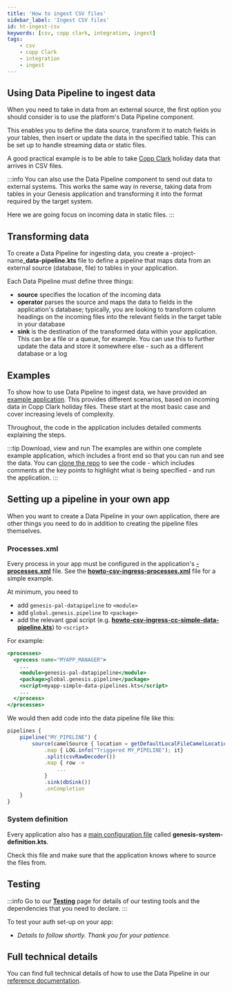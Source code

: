 ```yaml
---
title: 'How to ingest CSV files'
sidebar_label: 'Ingest CSV files'
id: ht-ingest-csv
keywords: [csv, copp clark, integration, ingest]
tags:
    - csv
    - copp Clark
    - integration
    - ingest
---
```






## Using Data Pipeline to ingest data
When you need to take in data from an external source, the first option you should consider is to use the platform's Data Pipeline component.

This enables you to define the data source, transform it to match fields in your tables, then insert or update the data in the specified table. This can be set up to handle streaming data or static files.

A good practical example is to be able to take [Copp Clark](https://coppclark.com/) holiday data that arrives in CSV files.

:::info
You can also use the Data Pipeline component to send out data to external systems. This works the same way in reverse, taking data from tables in your Genesis application and transforming it into the format required by the target system.

Here we are going focus on incoming data in static files.
:::

## Transforming data 
To create a Data Pipeline for ingesting data, you create a -project-name_**data-pipeline.kts** file to define a pipeline that maps data from an external source (database, file) to tables in your application. 

Each Data Pipeline must define three things:

- **source** specifies the location of the incoming data
- **operator** parses the source and maps the data to fields in the application's database; typically, you are looking to transform column headings on the incoming files into the relevant fields in the target table in your database
- **sink** is the destination of the transformed data within your application. This can be a file or a queue, for example. You can use this to further update the data and store it somewhere else - such as a different database or a log

## Examples
To show how to use Data Pipeline to ingest data, we have provided an [example application](https://github.com/genesiscommunitysuccess/howto-csv-ingress/tree/main). This provides different scenarios, based on incoming data in Copp Clark holiday files. These start at the most basic case and cover increasing levels of complexity.

Throughout, the code in the application includes detailed comments explaining the steps.

:::tip Download, view and run
The examples are within one complete example application, which includes a front end so that you can run and see the data. You can [clone the repo](https://github.com/genesiscommunitysuccess/howto-csv-ingress/tree/main) to see the code - which includes comments at the key points to highlight what is being specified - and run the application.
:::

## Setting up a pipeline in your own app
When you want to create a Data Pipeline in your own application, there are other things you need to do in addition to creating the pipeline files themselves.

### Processes.xml
Every process in your app must be configured in the application's [**-processes.xml**](/server/configuring-runtime/processes/) file. See the [**howto-csv-ingress-processes.xml**](https://github.com/genesiscommunitysuccess/howto-csv-ingress/blob/main/server/howto-csv-ingress-app/src/main/genesis/cfg/howto-csv-ingress-processes.xml) file for a simple example. 

At minimum, you need to 

- add `genesis-pal-datapipeline` to `<module>`
- add `global.genesis.pipeline` to `<package>`
- add the relevant gpal script (e.g. [**howto-csv-ingress-cc-simple-data-pipeline.kts**](https://github.com/genesiscommunitysuccess/howto-csv-ingress/blob/main/server/howto-csv-ingress-app/src/main/genesis/scripts/howto-csv-ingress-cc-simple-data-pipelines.kts)) to `<script`>

For example:
```jsx
<processes>
  <process name="MYAPP_MANAGER">
    ...
    <module>genesis-pal-datapipeline</module>
    <package>global.genesis.pipeline</package>
    <script>myapp-simple-data-pipelines.kts</script>
    ...
  </process>
</processes>
```

We would then add code into the data pipeline file like this:
```jsx
pipelines {
    pipeline("MY_PIPELINE") {
        source(camelSource { location = getDefaultLocalFileCamelLocation(systemDefinition.get("FolderLocation").get(),"FileName") })
            .map { LOG.info("Triggered MY_PIPELINE"); it}
            .split(csvRawDecoder())
            .map { row ->
                ...
            }
            .sink(dbSink())
            .onCompletion
    }
}
```

### System definition
Every application also has a [main configuration file](/server/configuring-runtime/system-definitions/) called **genesis-system-definition.kts**. 

Check this file and make sure that the application knows where to source the files from.

[comment]: <> (surely we need to be more specific here?)

## Testing

:::info
Go to our [**Testing**](/how-to/ht-prepare-test/) page for details of our testing tools and the dependencies that you need to declare.
:::

To test your auth set-up on your app:

- *Details to follow shortly. Thank you for your patience.*


## Full technical details
You can find full technical details of how to use the Data Pipeline in our [reference documentation](/server/integration/data-pipeline/basics/).


